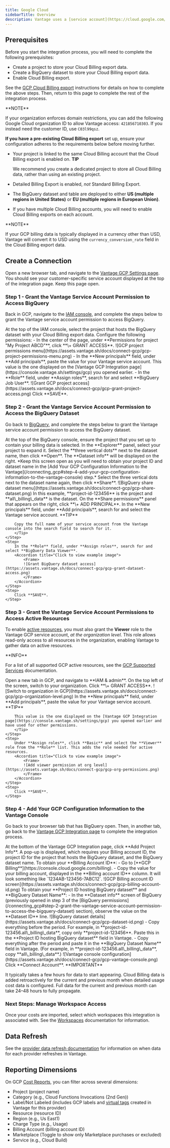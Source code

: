 ```yaml
---
title: Google Cloud
sidebarTitle: Overview
description: Vantage uses a [service account](https://cloud.google.com/iam/docs/service-accounts) to integrate with your GCP account. The service account is generated on a per-customer basis. Vantage requests extremely basic and limited permissions for GCP. During the integration process, you will grant the service account access *only* to the specific BigQuery dataset that contains your billing data.
---
```


## Prerequisites

Before you start the integration process, you will need to complete the following prerequisites:

- Create a project to store your Cloud Billing export data.
- Create a BigQuery dataset to store your Cloud Billing export data.
- Enable Cloud Billing export.

See the [GCP Cloud Billing export](/enabling_gcp_billing_export/) instructions for details on how to complete the above steps. Then, return to this page to complete the rest of the integration process.

<Info>
**NOTE**

If your organization enforces domain restrictions, you can add the following Google Cloud organization ID to allow Vantage access: `421856710303`. If you instead need the customer ID, use `C03l99qsz`.
</Info>

**If you have a pre-existing Cloud Billing export** set up, ensure your configuration adheres to the requirements below before moving further.

- Your project is linked to the same Cloud Billing account that the Cloud Billing export is enabled on.
	<Tip>
    **TIP**

	We recommend you create a dedicated project to store all Cloud Billing data, rather than using an existing project.
	</Tip>
- Detailed Billing Export is enabled, *not* Standard Billing Export.
- The BigQuery dataset and table are deployed to either **US (multiple regions in United States)** or **EU (multiple regions in European Union)**.
- If you have multiple Cloud Billing accounts, you will need to enable Cloud Billing exports on each account.

<Info>
**NOTE**

If your GCP billing data is typically displayed in a currency other than USD, Vantage will convert it to USD using the `currency_conversion_rate` field in the Cloud Billing export data.
</Info>

## Create a Connection

Open a new browser tab, and navigate to the [Vantage GCP Settings page](https://console.vantage.sh/settings/gcp). You should see your customer-specific service account displayed at the top of the integration page. Keep this page open.

### Step 1 - Grant the Vantage Service Account Permission to Access BigQuery

Back in GCP, navigate to the [IAM console](https://console.cloud.google.com/iam-admin/iam), and complete the steps below to grant the Vantage service account permission to access BigQuery.

<Steps>
    <Step>
    At the top of the IAM console, select the project that hosts the BigQuery dataset with your Cloud Billing export data.
    </Step>
    <Step>
    Configure the following permissions:
	- In the center of the page, under **Permissions for project "My Project ABCD"**, click **\+ GRANT ACCESS**.
        <Accordion title="Click to view example image">
            <Frame>
            ![GCP project permissions menu](https://assets.vantage.sh/docs/connect-gcp/gcp-project-permissions-menu.png)
            </Frame>
        </Accordion>
	- In the **New principals** field, under **Add principals**, paste the value for your Vantage service account. This value is the one displayed on the [Vantage GCP Integration page](https://console.vantage.sh/settings/gcp) you opened earlier.
	- In the **Role** field, under **Assign roles**, search for and select **BigQuery Job User**.
        <Accordion title="Click to view example image">
            <Frame>
            ![Grant GCP project access](https://assets.vantage.sh/docs/connect-gcp/gcp-grant-project-access.png)
            </Frame>
        </Accordion>
    </Step>
    <Step>
    Click **SAVE**.
    </Step>
</Steps>

### Step 2 - Grant the Vantage Service Account Permission to Access the BigQuery Dataset

Go back to [BigQuery](https://console.cloud.google.com/bigquery), and complete the steps below to grant the Vantage service account permission to access the BigQuery dataset.

<Steps>
    <Step>
        At the top of the BigQuery console, ensure the project that you set up to contain your billing data is selected.
    </Step>
    <Step>
        In the **Explorer** panel, select your project to expand it.
    </Step>
    <Step>
        Select the **three vertical dots** next to the dataset name, then click **Open**. The **Dataset info** will be displayed on the right. *Keep this screen open as you will need to obtain your project ID and dataset name in the [Add Your GCP Configuration Information to the Vantage](/connecting_gcp#step-4-add-your-gcp-configuration-information-to-the-vantage-console) step.*
    </Step>
    <Step>
        Select the three vertical dots next to the dataset name again, then click **Share**.
        <Accordion title="Click to view example image">
            <Frame>
            ![BigQuery share dataset menu](https://assets.vantage.sh/docs/connect-gcp/gcp-share-dataset.png)
            </Frame>
        </Accordion>
        In this example, **project-id-123456** is the project and **all\_billing\_data** is the dataset.
    </Step>
    <Step>
    On the **Share permissions** panel that appears on the right, click **\+ ADD PRINCIPAL**.
    </Step>
    <Step>
        In the **New principals** field, under **Add principals**, search for and select the Vantage service account.
        <Tip>
        **TIP**

        Copy the full name of your service account from the Vantage console into the search field to search for it.
        </Tip>
    </Step>
    <Step>
        In the **Role** field, under **Assign roles**, search for and select **BigQuery Data Viewer**.
        <Accordion title="Click to view example image">
            <Frame>
            ![Grant BigQuery dataset access](https://assets.vantage.sh/docs/connect-gcp/gcp-grant-dataset-access.png)
            </Frame>
        </Accordion>
    </Step>
    <Step>
        Click **SAVE**.
    </Step>
</Steps>

### Step 3 - Grant the Vantage Service Account Permissions to Access Active Resources

To enable [active resources](/active_resources), you must also grant the **Viewer** role to the Vantage GCP service account, *at the organization level*. This role allows read-only access to all resources in the organization, enabling Vantage to gather data on active resources.

<Note>
**INFO**

For a list of all supported GCP active resources, see the [GCP Supported Services](/gcp_supported_services) documentation.
</Note>

<Steps>
    <Step>
        Open a new tab in GCP, and navigate to **IAM & admin**.
    </Step>
    <Step>
        On the top left of the screen, switch to your organization.
    </Step>
    <Step>
        Click **\+ GRANT ACCESS**.
        <Accordion title="Click to view example image">
            <Frame>
            ![Switch to organization in GCP](https://assets.vantage.sh/docs/connect-gcp/gcp-organization-level.png)
            </Frame>
        </Accordion>
    </Step>
    <Step>
        In the **New principals** field, under **Add principals**, paste the value for your Vantage service account.
        <Tip>
        **TIP**

        This value is the one displayed on the [Vantage GCP Integration page](https://console.vantage.sh/settings/gcp) you opened earlier and have used for other permissions.
        </Tip>
    </Step>
    <Step>
        Under **Assign roles**, click **Basic** and select the **Viewer** role from the **Role** list. This adds the role needed for active resources.
        <Accordion title="Click to view example image">
            <Frame>
            ![Add viewer permission at org level](https://assets.vantage.sh/docs/connect-gcp/gcp-org-permissions.png)
            </Frame>
        </Accordion>
    </Step>
    <Step>
        Click **SAVE**.
    </Step>
</Steps>


### Step 4 - Add Your GCP Configuration Information to the Vantage Console

Go back to your browser tab that has BigQuery open. Then, in another tab, go back to the [Vantage GCP Integration page](https://console.vantage.sh/settings/gcp) to complete the integration process.

<Steps>
    <Step>
        At the bottom of the Vantage GCP Integration page, click **Add Project Info**. A pop-up is displayed, which requires your Billing account ID, the project ID for the project that hosts the BigQuery dataset, and the BigQuery dataset name.
    </Step>
    <Step>
        To obtain your **Billing Account ID**:
        - Go to [**GCP Billing**](https://console.cloud.google.com/billing).
        - Copy the value for your billing account, displayed in the **Billing account ID** column. It will look something like `1234AB-123456-7ABC12`.
        <Accordion title="Click to view example image">
            <Frame>
            ![GCP Billing account ID screen](https://assets.vantage.sh/docs/connect-gcp/gcp-billing-account-id.png)
            </Frame>
        </Accordion>
    </Step>
    <Step>
        To obtain your **Project ID hosting BigQuery dataset** and **BigQuery Dataset Name**:
        - In the **Dataset info** screen of BigQuery (previously opened in step 3 of the [BigQuery permissions](/connecting_gcp#step-2-grant-the-vantage-service-account-permission-to-access-the-bigquery-dataset) section), observe the value on the **Dataset ID** line.
            <Accordion title="Click to view example image">
                <Frame>
                ![BigQuery dataset details](https://assets.vantage.sh/docs/connect-gcp/gcp-dataset-id.png)
                </Frame>
            </Accordion>
        - Copy everything before the period. For example, in **project-id-123456.all\_billing\_data**, copy only **project-id-123456**. Paste this in the **Project ID hosting BigQuery dataset** field in Vantage.
        - Copy everything after the period and paste it in the **BigQuery Dataset Name** field in Vantage. (For example, in **project-id-123456.all\_billing\_data**, copy **all\_billing\_data**.)
        <Accordion title="Click to view example image">
            <Frame>
            ![Vantage console configuration](https://assets.vantage.sh/docs/connect-gcp/gcp-vantage-console.png)
            </Frame>
        </Accordion>
    </Step>
    <Step>
        Click **Connect Account**.
    </Step>
</Steps>


<Warning>
**IMPORTANT**

It typically takes a few hours for data to start appearing. Cloud Billing data is added retroactively for the current and previous month when detailed usage cost data is configured. Full data for the current and previous month can take 24–48 hours to fully propagate.
</Warning>


### Next Steps: Manage Workspace Access

Once your costs are imported, select which workspaces this integration is associated with. See the [Workspaces](/workspaces#manage-workspace-provider-integrations) documentation for information.

## Data Refresh

See the [provider data refresh documentation](/provider_data_refresh) for information on when data for each provider refreshes in Vantage.

## Reporting Dimensions

On GCP [Cost Reports](/cost_reports), you can filter across several dimensions:

- Project (project name)
- Category (e.g., Cloud Functions Invocations (2nd Gen))
- Label/Not Labeled (includes GCP labels and [virtual tags](/tagging) created in Vantage for this provider)
- Resource (resource ID)
- Region (e.g., Us East1)
- Charge Type (e.g., Usage)
- Billing Account (billing account ID)
- Marketplace (Toggle to show only Marketplace purchases or excluded)
- Service (e.g., Cloud Build)
